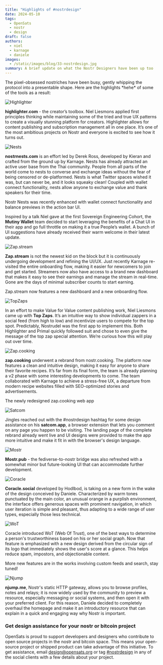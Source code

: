 ```yaml
---
title: "Highlights of #nostrdesign"
date: 2024-05-10
tags:
  - OpenSats
  - nostr
  - design
draft: false
authors:
  - niel
  - karnage
  - daniele
images:
  - /static/images/blog/33-nostrdesign.jpg
summary: A brief update on what the Nostr Designers have been up too
---
```


The pixel-obsessed nostriches have been busy, gently whipping the protocol into a presentable shape. Here are the highlights \*hehe\* of some of the tools as a result:

![Highlighter](/static/images/blog/highlighter.png)

**highlighter.com** - the creator’s toolbox. Niel Liesmons applied first principles thinking while maintaining some of the tried and true UX patterns to create a visually stunning platform for creators. Highlighter allows for content publishing and subscription management all in one place. It’s one of the most ambitious projects on Nostr and everyone is excited to see how it turns out. 

![Nests](/static/images/blog/nests.png)

**nostrnests.com** is an effort led by Derek Ross, developed by Kieran and crafted from the ground up by Karnage. Nests has already attracted an active user base from the Thai community. People from all parts of the world come to nests to converse and exchange ideas without the fear of being censored or de-platformed. Nests is what Twitter spaces wished it was, but can never be, and it looks squeaky clean! Coupled with wallet connect functionality, nests allow anyone to exchange value and thank speakers for their time.

Nostr Nests was recently enhanced with wallet connect functionality and balance previews in the action bar UI.

Inspired by a talk Niel gave at the first Sovereign Engineering Cohort, the **Mutiny Wallet** team decided to start leveraging the benefits of a Chat UI in their app and go full throttle on making it a true People’s wallet. A bunch of UI suggestions have already received their warm welcome in their latest update. 

![Zap.stream](/static/images/blog/zapstream.png)

**Zap.stream** is not the newest kid on the block but it is continuously undergoing development and refining the UI/UX. Just recently Karnage re-visited the entire onboarding flow, making it easier for newcomers to join and get started. Streamers now also have access to a brand new dashboard that makes it easy to see their earnings and manage the stream in real-time. Gone are the days of minimal subscriber counts to start earning.


Zap.stream now features a new dashboard and a new onboarding flow.

![TopZaps](/static/images/blog/topzaps.png)

In an effort to make Value for Value content publishing work, Niel Liesmons came up with **Top Zaps**. It’s an intuitive way to show individual zappers in a social feed (from high to low) and incentivize users to compete for the top spot. Predictably, Nostrudel was the first app to implement this. Both Highlighter and Primal quickly followed suit and chose to even give the message of the top zap special attention. We’re curious how this will play out over time.

![Zap.cooking](/static/images/blog/zapcooking.png)

**zap.cooking** underwent a rebrand from nostr.cooking. The platform now features a clean and intuitive design, making it easy for anyone to share their favorite recipes. It’s far from its final form, the team is already planning a v2 phase with some interesting developments to come. The team collaborated with Karnage to achieve a stress-free UX, a departure from modern recipe websites filled with SEO-optimized stories and advertisements. 

The newly redesigned zap.cooking web app

![Satcom](/static/images/blog/satcom.png)

Jingles reached out with the #nostrdesign hashtag for some design assistance on his **satcom.app**, a browser extension that lets you comment on any page you happen to be visiting. The landing page of the complete rebrand already went live and UI designs were provided to make the app more intuitive and make it fit in with the browser's design language. 

![Mostr](/static/images/blog/mostr.png)

**Mostr.pub** - the fediverse-to-nostr bridge was also refreshed with a somewhat minor but future-looking UI that can accommodate further development. 

![Coracle](/static/images/blog/coracle-New.png)

**Coracle.social** developed by Hodlbod, is taking on a new form in the wake of the design conceived by Daniele. Characterized by warm tones punctuated by the main color, an unusual orange in a purplish environment, the interface offers generous spaces with prominent navigation, in which user iteration is simple and pleasant, thus adapting to a wide range of user types, especially those less technical.

![WoT](/static/images/blog/coracle-WoT.png)

Coracle introduced WoT (Web Of Trust), one of the best ways to determine a person's trustworthiness based on his or her social graph. Now that feature is emphasized with a new design derived from the circular sign of its logo that immediately shows the user's score at a glance. This helps reduce spam, impostors, and objectionable content.

More new features are in the works involving custom feeds and search, stay tuned!

![Njump](/static/images/blog/njump-update.png)

**njump.me**, Nostr's static HTTP gateway, allows you to browse profiles, notes and relays; it is now widely used by the community to preview a resource, especially messaging or social systems, and then open it with your preferred client. For this reason, Daniele decided to completely overhaul the homepage and make it an introductory resource that can explain in a quick and engaging way why Nostr is important.

### Get design assistance for your nostr or bitcoin project

OpenSats is proud to support developers and designers who contribute to open source projects in the nostr and bitcoin space. This means your open-source project or shipped product can take advantage of this initiative. To get assistance, email design@opensats.org or tag [#nostrdesign](https://nostr.band/?q=%23nostrdesign) in any of the social clients with a few details about your project.